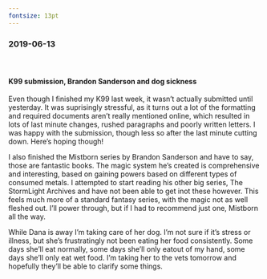 ---
fontsize: 13pt
---


### 2019-06-13 {.tabset}

####  <span>&#8203;</span>

#### K99 submission, Brandon Sanderson and dog sickness

Even though I finished my K99 last week, it wasn't actually submitted until yesterday. It was suprisingly stressful, as it turns out a lot of the formatting and required documents aren't really mentioned online, which resulted in lots of last minute changes, rushed paragraphs and poorly written letters. I was happy with the submission, though less so after the last minute cutting down. Here's hoping though!

I also finished the Mistborn series by Brandon Sanderson and have to say, those are fantastic books. The magic system he's created is comprehensive and interesting, based on gaining powers based on different types of consumed metals. I attempted to start reading his other big series, The StormLight Archives and have not been able to get inot these however. This feels much more of a standard fantasy series, with the magic not as well fleshed out. I'll power through, but if I had to recommend just one, Mistborn all the way.

While Dana is away I'm taking care of her dog. I'm not sure if it's stress or illness, but she's frustratingly not been eating her food consistently. Some days she'll eat normally, some days she'll only eatout of my hand, some days she'll only eat wet food. I'm taking her to the vets tomorrow and hopefully they'll be able to clarify some things.



